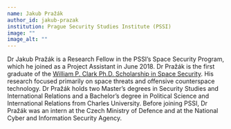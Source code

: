 ```yaml
---
name: Jakub Pražák
author_id: jakub-prazak
institution: Prague Security Studies Institute (PSSI)
image: ""
image_alt: ""
---
```



Dr Jakub Pražák is a Research Fellow in the PSSI’s Space Security Program, which he joined as a Project Assistant in June 2018. Dr Pražák is the first graduate of the [William P. Clark Ph.D. Scholarship in Space Security](https://www.pssi.cz/projects/68-william-p-clark-ph-d-scholarship-in-space-security). His research focused primarily on space threats and offensive counterspace technology. Dr Pražák holds two Master’s degrees in Security Studies and International Relations and a Bachelor’s degree in Political Science and International Relations from Charles University. Before joining PSSI, Dr Pražák was an intern at the Czech Ministry of Defence and at the National Cyber and Information Security Agency.
